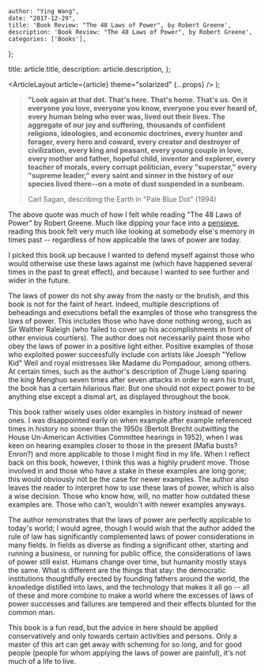 
    author: "Ying Wang",
    date: "2017-12-29",
    title: 'Book Review: "The 48 Laws of Power", by Robert Greene',
    description: 'Book Review: "The 48 Laws of Power", by Robert Greene',
    categories: ['Books'],
};

  title: article.title,
  description: article.description,
};

  <ArticleLayout article={article} theme="solarized" {...props} />
);

> **"Look again at that dot. That's here. That's home. That's us. On it everyone you love, everyone you know, everyone you ever heard of, every human being who ever was, lived out their lives. The aggregate of our joy and suffering, thousands of confident religions, ideologies, and economic doctrines, every hunter and forager, every hero and coward, every creator and destroyer of civilization, every king and peasant, every young couple in love, every mother and father, hopeful child, inventor and explorer, every teacher of morals, every corrupt politician, every "superstar," every "supreme leader," every saint and sinner in the history of our species lived there--on a mote of dust suspended in a sunbeam.**
>
> Carl Sagan, describing the Earth in "Pale Blue Dot" (1994)

The above quote was much of how I felt while reading "The 48 Laws of Power" by Robert Greene. Much like dipping your face into a [pensieve](http://harrypotter.wikia.com/wiki/Pensieve), reading this book felt very much like looking at somebody else's memory in times past -- regardless of how applicable the laws of power are today.

I picked this book up because I wanted to defend myself against those who would otherwise use these laws against me (which have happened several times in the past to great effect), and because I wanted to see further and wider in the future.

The laws of power do not shy away from the nasty or the brutish, and this book is not for the faint of heart. Indeed, multiple descriptions of beheadings and executions befall the examples of those who transgress the laws of power. This includes those who have done nothing wrong, such as Sir Walther Raleigh (who failed to cover up his accomplishments in front of other envious courtiers). The author does not necessarily paint those who obey the laws of power in a positive light either. Positive examples of those who exploited power successfully include con artists like Joesph "Yellow Kid" Weil and royal mistresses like Madame du Pompadour, among others. At certain times, such as the author's description of Zhuge Liang sparing the king Menghuo seven times after seven attacks in order to earn his trust, the book has a certain hilarious flair. But one should not expect power to be anything else except a dismal art, as displayed throughout the book.

This book rather wisely uses older examples in history instead of newer ones. I was disappointed early on when example after example referenced times in history no sooner than the 1950s (Bertolt Brecht outwitting the House Un-American Activities Committee hearings in 1952), when I was keen on hearing examples closer to those in the present (Mafia busts? Enron?) and more applicable to those I might find in my life. When I reflect back on this book, however, I think this was a highly prudent move. Those involved in and those who have a stake in these examples are long gone; this would obviously not be the case for newer examples. The author also leaves the reader to interpret how to use these laws of power, which is also a wise decision. Those who know how, will, no matter how outdated these examples are. Those who can't, wouldn't with newer examples anyways.

The author remonstrates that the laws of power are perfectly applicable to today's world; I would agree, though I would wish that the author added the rule of law has significantly complemented laws of power considerations in many fields. In fields as diverse as finding a significant other, starting and running a business, or running for public office, the considerations of laws of power still exist. Humans change over time, but humanity mostly stays the same. What is different are the things that stay: the democratic institutions thoughtfully erected by founding fathers around the world, the knowledge distilled into laws, and the technology that makes it all go -- all of these and more combine to make a world where the excesses of laws of power successes and failures are tempered and their effects blunted for the common man.

This book is a fun read, but the advice in here should be applied conservatively and only towards certain activities and persons. Only a master of this art can get away with scheming for so long, and for good people (people for whom applying the laws of power are painful), it's not much of a life to live.
